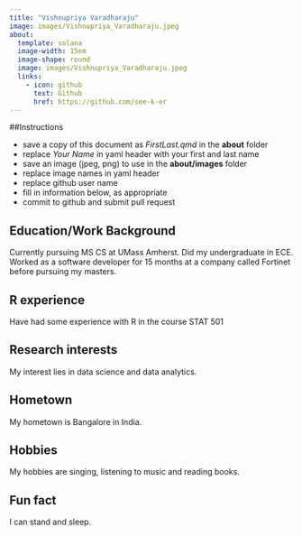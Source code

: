 ```yaml
---
title: "Vishnupriya Varadharaju"
image: images/Vishnupriya_Varadharaju.jpeg
about:
  template: solana
  image-width: 15em
  image-shape: round
  image: images/Vishnupriya_Varadharaju.jpeg
  links:
    - icon: github
      text: Github
      href: https://github.com/see-k-er
---
```


##Instructions

  - save a copy of this document as *FirstLast.qmd* in the **about** folder
  - replace *Your Name* in yaml header with your first and last name
  - save an image (jpeg, png) to use in the **about/images** folder
  - replace image names in yaml header
  - replace github user name
  - fill in information below, as appropriate
  - commit to github and submit pull request

## Education/Work Background
Currently pursuing MS CS at UMass Amherst. Did my undergraduate in ECE. Worked as a software developer for 15 months at a company called Fortinet before pursuing my masters.


## R experience
Have had some experience with R in the course STAT 501

## Research interests
My interest lies in data science and data analytics.

## Hometown
My hometown is Bangalore in India.

## Hobbies
My hobbies are singing, listening to music and reading books.

## Fun fact
I can stand and sleep.
